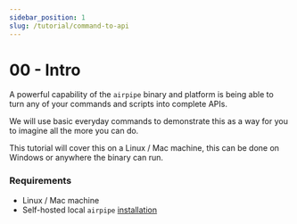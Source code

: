 ```yaml
---
sidebar_position: 1
slug: /tutorial/command-to-api
---
```


# 00 - Intro

A powerful capability of the `airpipe` binary and platform is being able to turn any of your commands and scripts into complete APIs.

We will use basic everyday commands to demonstrate this as a way for you to imagine all the more you can do.

This tutorial will cover this on a Linux / Mac machine, this can be done on Windows or anywhere the binary can run.

### Requirements

- Linux / Mac machine
- Self-hosted local `airpipe` [installation](/docs/install)